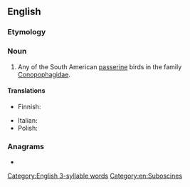 ==English==
{{wikipedia}}

===Etymology===
{{compound|en|gnat|eater}}

===Noun===
{{en-noun}}

# Any of the South American [[passerine]] birds in the family [[Conopophagidae]].

====Translations====
{{trans-top|any of the South American passerine bird in the family Conopophagidae}}
* Finnish: {{t|fi|töpökkä}}
{{trans-mid}}
* Italian: {{t|it|mangiamoscerini|m}}
* Polish: {{t+|pl|mrówkożer|m}}
{{trans-bottom}}

===Anagrams===
* {{anagrams|en|a=aaeegnrtt|argentate}}

[[Category:English 3-syllable words]]
[[Category:en:Suboscines]]